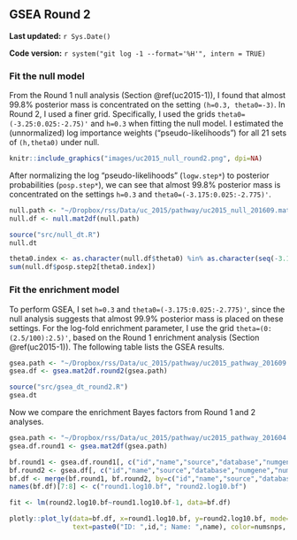## GSEA Round 2 {#uc2015-2}

**Last updated:** `r Sys.Date()`

**Code version:** `r system("git log -1 --format='%H'", intern = TRUE)`

### Fit the null model

From the Round 1 null analysis (Section \@ref(uc2015-1)), I found that almost 99.8% posterior mass is concentrated on the setting `(h=0.3, theta0=-3)`. In Round 2, I used a finer grid. Specifically, I used the grids `theta0=(-3.25:0.025:-2.75)'` and `h=0.3` when fitting the null model. I estimated the (unnormalized) log importance weights ("pseudo-likelihoods") for all 21 sets of `(h,theta0)` under null. 

```r
knitr::include_graphics("images/uc2015_null_round2.png", dpi=NA)
```

After normalizing the log "pseudo-likelihoods" (`logw.step*`) to posterior probabilities (`posp.step*`), we can see that almost 99.8% posterior mass is concentrated on the settings `h=0.3` and `theta0=(-3.175:0.025:-2.775)'`.
```r
null.path <- "~/Dropbox/rss/Data/uc_2015/pathway/uc2015_null_201609.mat"
null.df <- null.mat2df(null.path)
```

```r
source("src/null_dt.R")
null.dt
```

```r
theta0.index <- as.character(null.df$theta0) %in% as.character(seq(-3.175,-2.775,by=0.025)) 
sum(null.df$posp.step2[theta0.index]) 
```

### Fit the enrichment model

To perform GSEA, I set `h=0.3` and `theta0=(-3.175:0.025:-2.775)'`, since the null analysis suggests that almost 99.9% posterior mass is placed on these settings. For the log-fold enrichment parameter, I use the grid `theta=(0:(2.5/100):2.5)'`, based on the Round 1 enrichment analysis (Section \@ref(uc2015-1)). The following table lists the GSEA results. 
```r
gsea.path <- "~/Dropbox/rss/Data/uc_2015/pathway/uc2015_pathway_201609.mat"
gsea.df <- gsea.mat2df.round2(gsea.path)
```

```r
source("src/gsea_dt_round2.R")
gsea.dt
```

Now we compare the enrichment Bayes factors from Round 1 and 2 analyses.

```r
gsea.path <- "~/Dropbox/rss/Data/uc_2015/pathway/uc2015_pathway_201604.mat"
gsea.df.round1 <- gsea.mat2df(gsea.path) 

bf.round1 <- gsea.df.round1[, c("id","name","source","database","numgene","numsnps","log10.bf")]
bf.round2 <- gsea.df[, c("id","name","source","database","numgene","numsnps","log10.bf")]
bf.df <- merge(bf.round1, bf.round2, by=c("id","name","source","database","numgene","numsnps"))
names(bf.df)[7:8] <- c("round1.log10.bf", "round2.log10.bf")
```

```r
fit <- lm(round2.log10.bf~round1.log10.bf-1, data=bf.df)

plotly::plot_ly(data=bf.df, x=round1.log10.bf, y=round2.log10.bf, mode="markers",
                text=paste0("ID: ",id,"; Name: ",name), color=numsnps, size=numgene) %>% add_trace(x=c(0,13), y=c(0,13), mode="lines") %>% add_trace(x=round1.log10.bf, y=fitted(fit), mode="lines") %>% layout(showlegend = F) 
```





